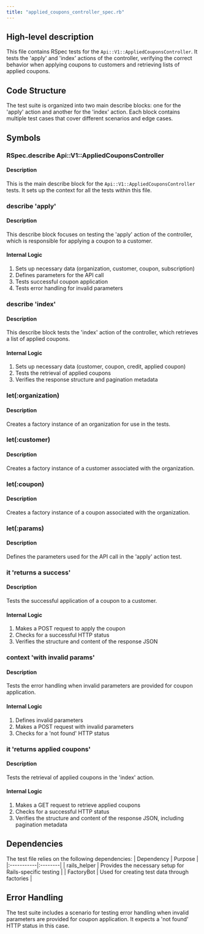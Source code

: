 ```yaml
---
title: "applied_coupons_controller_spec.rb"
---
```


## High-level description
This file contains RSpec tests for the `Api::V1::AppliedCouponsController`. It tests the 'apply' and 'index' actions of the controller, verifying the correct behavior when applying coupons to customers and retrieving lists of applied coupons.

## Code Structure
The test suite is organized into two main describe blocks: one for the 'apply' action and another for the 'index' action. Each block contains multiple test cases that cover different scenarios and edge cases.

## Symbols

### RSpec.describe Api::V1::AppliedCouponsController
#### Description
This is the main describe block for the `Api::V1::AppliedCouponsController` tests. It sets up the context for all the tests within this file.

### describe 'apply'
#### Description
This describe block focuses on testing the 'apply' action of the controller, which is responsible for applying a coupon to a customer.

#### Internal Logic
1. Sets up necessary data (organization, customer, coupon, subscription)
2. Defines parameters for the API call
3. Tests successful coupon application
4. Tests error handling for invalid parameters

### describe 'index'
#### Description
This describe block tests the 'index' action of the controller, which retrieves a list of applied coupons.

#### Internal Logic
1. Sets up necessary data (customer, coupon, credit, applied coupon)
2. Tests the retrieval of applied coupons
3. Verifies the response structure and pagination metadata

### let(:organization)
#### Description
Creates a factory instance of an organization for use in the tests.

### let(:customer)
#### Description
Creates a factory instance of a customer associated with the organization.

### let(:coupon)
#### Description
Creates a factory instance of a coupon associated with the organization.

### let(:params)
#### Description
Defines the parameters used for the API call in the 'apply' action test.

### it 'returns a success'
#### Description
Tests the successful application of a coupon to a customer.

#### Internal Logic
1. Makes a POST request to apply the coupon
2. Checks for a successful HTTP status
3. Verifies the structure and content of the response JSON

### context 'with invalid params'
#### Description
Tests the error handling when invalid parameters are provided for coupon application.

#### Internal Logic
1. Defines invalid parameters
2. Makes a POST request with invalid parameters
3. Checks for a 'not found' HTTP status

### it 'returns applied coupons'
#### Description
Tests the retrieval of applied coupons in the 'index' action.

#### Internal Logic
1. Makes a GET request to retrieve applied coupons
2. Checks for a successful HTTP status
3. Verifies the structure and content of the response JSON, including pagination metadata

## Dependencies
The test file relies on the following dependencies:
| Dependency | Purpose |
|:-----------|:--------|
| rails_helper | Provides the necessary setup for Rails-specific testing |
| FactoryBot | Used for creating test data through factories |

## Error Handling
The test suite includes a scenario for testing error handling when invalid parameters are provided for coupon application. It expects a 'not found' HTTP status in this case.